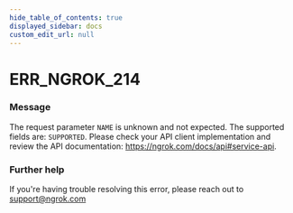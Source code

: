 ```yaml
---
hide_table_of_contents: true
displayed_sidebar: docs
custom_edit_url: null
---
```



# ERR_NGROK_214

### Message

The request parameter `NAME` is unknown and not expected. The supported fields are: `SUPPORTED`. Please check your API client implementation and review the API documentation: https://ngrok.com/docs/api#service-api.

### Further help

If you're having trouble resolving this error, please reach out to [support@ngrok.com](mailto:support@ngrok.com?subject=Help%20with%20ERR_NGROK_214)

<ErrorDetails error="err_ngrok_214" />
